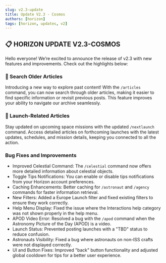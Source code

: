 ```yaml
---
slug: v2.3-update
title: Update V2.3 - Cosmos 
authors: [horizon]
tags: [horizon, updates, v2]
---
```


## :clipboard: HORIZON UPDATE V2.3-COSMOS
Hello everyone! We’re excited to announce the release of v2.3 with new features and improvements. Check out the highlights below:

### :mag_right: Search Older Articles
Introducing a new way to explore past content! With the `/articles` command, you can now search through older articles, making it easier to find specific information or revisit previous posts. This feature improves your ability to navigate our archive seamlessly.

### :newspaper: Launch-Related Articles
Stay updated on upcoming space missions with the updated `/nextlaunch` command. Access detailed articles on forthcoming launches with the latest updates, schedules, and mission details, keeping you connected to all the action.

### Bug Fixes and Improvements
- Improved Celestial Command: The `/celestial` command now offers more detailed information about celestial objects.
- Toggle Tips Notifications: You can enable or disable tips notifications from your Horizon account preferences.
- Caching Enhancements: Better caching for `/astronaut` and `/agency` commands for faster information retrieval.
- New Filters: Added a Europe Launch filter and fixed existing filters to ensure they work correctly.
- Help Menu Display: Fixed the issue where the Interactions help category was not shown properly in the help menu.
- APOD Video Error: Resolved a bug with the `/apod` command when the Astronomy Picture of the Day (APOD) is a video.
- Launch Status: Prevented posting launches with a "TBD" status to reduce confusion.
- Astronauts Visibility: Fixed a bug where astronauts on non-ISS crafts were not displayed correctly.
- UI and Button Fixes: Improved "back" button functionality and adjusted global cooldown for tips for a better user experience.

